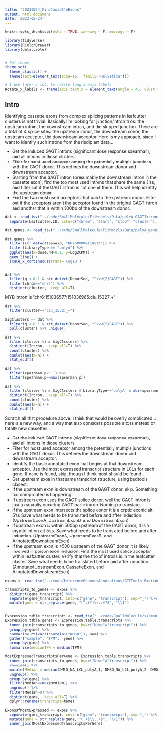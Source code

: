 ```yaml
---
title: "20230524_FindCassetteExons"
output: html_document
date: '2023-05-24'
---
```


```r

knitr::opts_chunk$set(echo = TRUE, warning = F, message = F)

library(tidyverse)
library(RColorBrewer)
library(data.table)


# Set theme
theme_set(
  theme_classic() +
  theme(text=element_text(size=16,  family="Helvetica")))

# I use layer a lot, to rotate long x-axis labels
Rotate_x_labels <- theme(axis.text.x = element_text(angle = 45, vjust = 1, hjust=1))
```

## Intro

Identifying cassette exons from complex splicing patterns in leafcutter clusters is not trivial. Basically I'm looking for junction/intron trios: the upstream intron, the downstream intron, and the skipped junction. There are a total of 4 splice sites: the upstream donor, the downstream donor, the upstream acceptor, the downstream acceptor. Here is my approach, since I want to identify such introns from the risdiplam data...

- Get the induced GAGT introns (significant dose response spearman), and all introns in those clusters
- Filter for most used acceptor among the potentially multiple junctions with the GAGT donor. This defines the downstream donor and downstream acceptor.
- Starting from the GAGT intron (presumably the downstream intron in the cassette exon), find the top most used introns that share the same 3'ss, and filter out if the GAGT intron is not one of them. This will help identify the upstream donor.
- Find the two most used acceptors that pair to the upstream donor. Filter out if the acceptors aren't the acceptor found in the original GAGT intron and another that is within 500bp of the downstream donor.

```r
dat <- read_tsv("../code/SmallMolecule/FitModels/Data/polyA_GAGTIntrons.tsv.gz") %>%
  separate(Leafcutter.ID, into=c("chrom", "start", "stop", "cluster"), sep=":", remove=F)

dat.genes <- read_tsv("../code/SmallMolecule/FitModels/Data/polyA_genes.tsv.gz")

dat.genes %>%
  filter(str_detect(Geneid, "ENSG00000118513")) %>%
  filter(LibraryType == "polyA") %>%
  ggplot(aes(x=dose.nM+0.1, y=Log2CPM)) +
  geom_line() +
  scale_x_continuous(trans='log10')


dat %>%
  filter(q < 0.1 & str_detect(DonorSeq, "^\\w{2}GAGT")) %>%
  filter(chrom=="chr6") %>%
  distinct(cluster, .keep_all=T)


```

MYB intron is "chr6:151036577:151036965:clu_15327_+"

```r
dat %>%
  filter(cluster=="clu_15327_+")

SigClusters <- dat %>%
  filter(q < 0.1 & str_detect(DonorSeq, "^\\w{2}GAGT")) %>%
  pull(cluster) %>% unique()

dat %>%
  filter(cluster %in% SigClusters) %>%
  distinct(Intron, .keep_all=T) %>%
  count(cluster) %>%
  ggplot(aes(x=n)) +
  stat_ecdf()

dat %>%
  filter(spearman.p<0.1) %>%
  filter(spearman.p==max(spearman.p))

dat %>%
  filter(cluster %in% SigClusters & LibraryType=="polyA" & abs(spearman)>0.418) %>%
  distinct(Intron, .keep_all=T) %>%
  count(cluster) %>%
  ggplot(aes(x=n)) +
  stat_ecdf()
```

Scratch all that procedure above. i think that would be overly complicated... here is a new way, and a way that also considers possible alt5ss instead of totally new cassettes...

- Get the induced GAGT introns (significant dose response spearman), and all introns in those clusters
- Filter for most used acceptor among the potentially multiple junctions with the GAGT donor. This defines the downstream donor and downstream acceptor.
- Identify the basic annotated exon that begins at that downstream acceptor. Use the most expressed transcript structure in LCLs for each gene. If none is found, skip, though I think most should be found.
- Get upstream exon in that same transcript structure, using bedtools closest.
- If the upstream exon is downstream of the GAGT donor, skip. Something too complicated is happening.
- If upstream exon uses the GAGT splice donor, well the GAGT intron is just a naturally occuring GAGT basic intron. Nothing to translate.
- if the upstream exon intersects the splice donor it is a crptic exonic alt 5'ss Save what needs to be translated before and after induction. (UpstreamExonA, UpstreamExonB, and DownstreamExon)
- if upstream exon is within 500bp upstream of the GAGT donor, it is a cryptic intron alt 5'ss. Save what needs to be translated before and after induction.  (UpstreamExonA, UpstreamExonB, and AnnotatedDownstreamExon)
- if the upstream exon is >500 upstream of the GAGT donor, it is likely involved in poison exon inclusion. Find the most used splice acceptor within leafcutter cluster. Verify that the trio of introns is in the leafcutter cluster. Save what needs to be translated before and after induction.  (AnnotatedUpstreamExon, CassetteExon, and AnnotatedDownstreamExon)

```r
exons <- read_tsv("../code/ReferenceGenome/Annotations/GTFTools_BasicAnnotations/gencode.v34.chromasomal.exons.sorted.bed", col_names=c("chrom", "start", "stop", "gene_transcript", "score", "strand"))

transcripts_to_genes <- exons %>%
  distinct(gene_transcript) %>%
  separate(gene_transcript, into=c("gene", "transcript"), sep="_") %>%
  mutate(gene = str_replace(gene, "(^.+?)\\..+?$", "\\1"))


Expression.table.transcripts <- read_tsv("../code/SmallMolecule/salmon.DMSO.merged.txt")
Expression.table.genes <- Expression.table.transcripts %>%
  inner_join(transcripts_to_genes, by=c("Name"="transcript")) %>%
  group_by(gene) %>%
  summarise_at(vars(contains("DMSO")), sum) %>%
  gather("sample", "TPM", -gene) %>%
  group_by(gene) %>%
  summarise(medianTPM = median(TPM))

MostExpressedTranscriptsPerGene <- Expression.table.transcripts %>%
  inner_join(transcripts_to_genes, by=c("Name"="transcript")) %>%
  rowwise() %>% 
  mutate(Median = median(DMSO_NA_LCL_polyA_1, DMSO_NA_LCL_polyA_2, DMSO_NA_LCL_polyA_3)) %>%
  ungroup() %>%
  group_by(gene) %>%
  filter(Median==max(Median)) %>%
  ungroup() %>%
  filter(Median>0) %>%
  distinct(gene, .keep_all=T) %>%
  dplyr::rename(transcript=Name)

ExonsOfMostExpressed <- exons %>%
  separate(gene_transcript, into=c("gene", "transcript"), sep="_") %>%
  mutate(gene = str_replace(gene, "(.+)\\..+$", "\\1")) %>%
  inner_join(MostExpressedTranscriptsPerGene)
```

